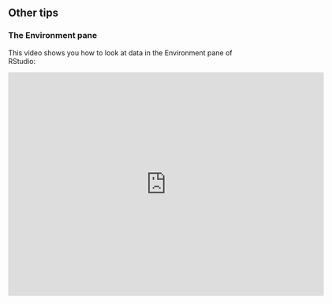 ## Other tips

### The Environment pane {#rstudio-environment-pane}

This video shows you how to look at data in the Environment pane of RStudio:

<iframe src="https://player.vimeo.com/video/362001080" width="640" height="453" frameborder="0" allow="autoplay; fullscreen" allowfullscreen></iframe>
